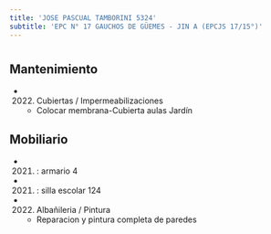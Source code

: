 ```yaml
---
title: 'JOSE PASCUAL TAMBORINI 5324'
subtitle: 'EPC N° 17 GAUCHOS DE GÜEMES - JIN A (EPCJS 17/15°)'
---
```


#


## Mantenimiento

*  (2022) Cubiertas / Impermeabilizaciones 
    + Colocar membrana-Cubierta aulas Jardín


## Mobiliario

*  (2021) : armario 4 

*  (2021) : silla escolar 124 




*  (2022) Albañileria / Pintura 
    + Reparacion y pintura completa de paredes



